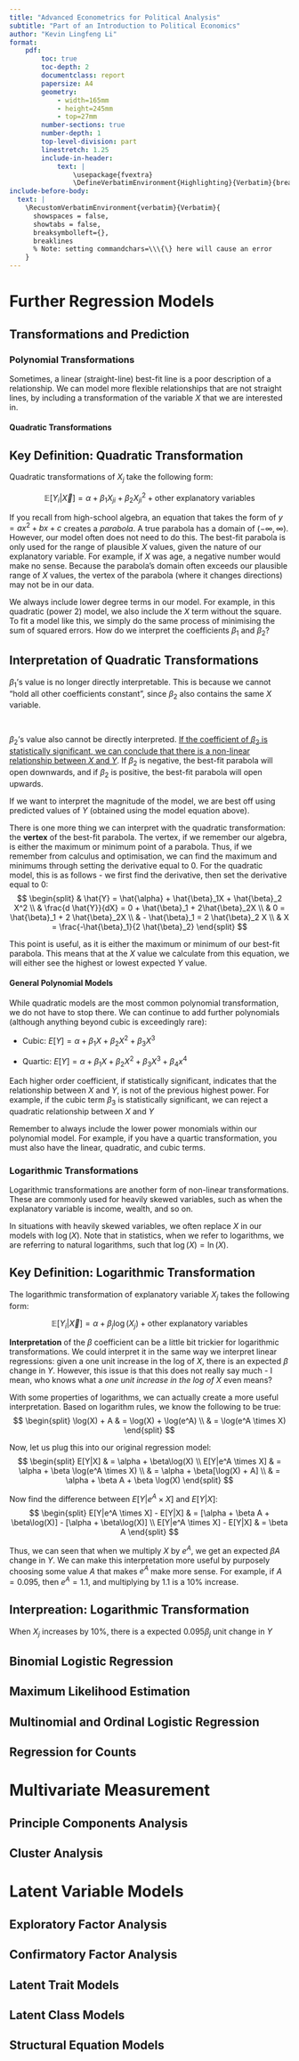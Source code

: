 ```yaml
---
title: "Advanced Econometrics for Political Analysis"
subtitle: "Part of an Introduction to Political Economics"
author: "Kevin Lingfeng Li"
format:
    pdf:
        toc: true
        toc-depth: 2
        documentclass: report
        papersize: A4
        geometry:
            - width=165mm
            - height=245mm
            - top=27mm
        number-sections: true
        number-depth: 1
        top-level-division: part
        linestretch: 1.25
        include-in-header: 
            text: |
                \usepackage{fvextra}
                \DefineVerbatimEnvironment{Highlighting}{Verbatim}{breaklines,commandchars=\\\{\}}
include-before-body:
  text: |
    \RecustomVerbatimEnvironment{verbatim}{Verbatim}{
      showspaces = false,
      showtabs = false,
      breaksymbolleft={},
      breaklines
      % Note: setting commandchars=\\\{\} here will cause an error 
    }
---
```


# Further Regression Models

## Transformations and Prediction

### Polynomial Transformations

Sometimes, a linear (straight-line) best-fit line is a poor description of a relationship. We can model more flexible relationships that are not straight lines, by including a transformation of the variable $X$ that we are interested in.

#### Quadratic Transformations

::: callout-tip
## Key Definition: Quadratic Transformation

Quadratic transformations of $X_j$ take the following form:

$$
\mathbb{E}[Y_i |\overrightarrow{X}] = \alpha + \beta_1 X_{ji} + \beta_2 X^2_{ji} + \text{other explanatory variables}
$$
:::

If you recall from high-school algebra, an equation that takes the form of $y = ax^2 + bx + c$ creates a *parabola*. A true parabola has a domain of $(-∞, ∞)$. However, our model often does not need to do this. The best-fit parabola is only used for the range of plausible $X$ values, given the nature of our explanatory variable. For example, if $X$ was age, a negative number would make no sense. Because the parabola's domain often exceeds our plausible range of $X$ values, the vertex of the parabola (where it changes directions) may not be in our data.

We always include lower degree terms in our model. For example, in this quadratic (power 2) model, we also include the $X$ term without the square. To fit a model like this, we simply do the same process of minimising the sum of squared errors. How do we interpret the coefficients $\beta_1$ and $\beta_2$?

::: callout-note
## Interpretation of Quadratic Transformations

$\beta_1$'s value is no longer directly interpretable. This is because we cannot "hold all other coefficients constant", since $\beta_2$ also contains the same $X$ variable.

 

$\beta_2$'s value also cannot be directly interpreted. [If the coefficient of $\beta_2$ is statistically significant, we can conclude that there is a non-linear relationship between $X$ and $Y$]{.underline}. If $\beta_2$ is negative, the best-fit parabola will open downwards, and if $\beta_2$ is positive, the best-fit parabola will open upwards.
:::

If we want to interpret the magnitude of the model, we are best off using predicted values of $Y$ (obtained using the model equation above).

There is one more thing we can interpret with the quadratic transformation: the **vertex** of the best-fit parabola. The vertex, if we remember our algebra, is either the maximum or minimum point of a parabola. Thus, if we remember from calculus and optimisation, we can find the maximum and minimums through setting the derivative equal to 0. For the quadratic model, this is as follows - we first find the derivative, then set the derivative equal to 0: $$
\begin{split}
& \hat{Y} = \hat{\alpha} + \hat{\beta}_1X + \hat{\beta}_2 X^2 \\
& \frac{d \hat{Y}}{dX} = 0 + \hat{\beta}_1 + 2\hat{\beta}_2X \\
& 0 = \hat{\beta}_1 + 2 \hat{\beta}_2X \\
& - \hat{\beta}_1 = 2 \hat{\beta}_2 X \\
& X = \frac{-\hat{\beta}_1}{2 \hat{\beta}_2}
\end{split}
$$

This point is useful, as it is either the maximum or minimum of our best-fit parabola. This means that at the $X$ value we calculate from this equation, we will either see the highest or lowest expected $Y$ value.

#### General Polynomial Models

While quadratic models are the most common polynomial transformation, we do not have to stop there. We can continue to add further polynomials (although anything beyond cubic is exceedingly rare):

-   Cubic: $E[Y] = \alpha + \beta_1 X + \beta_2 X^2 + \beta_3 X^3$

-   Quartic: $E[Y] = \alpha + \beta_1 X + \beta_2 X^2 + \beta_3 X^3 + \beta_4 x^4$

Each higher order coefficient, if statistically significant, indicates that the relationship between $X$ and $Y$, is not of the previous highest power. For example, if the cubic term $\beta_3$ is statistically significant, we can reject a quadratic relationship between $X$ and $Y$

Remember to always include the lower power monomials within our polynomial model. For example, if you have a quartic transformation, you must also have the linear, quadratic, and cubic terms.

### Logarithmic Transformations

Logarithmic transformations are another form of non-linear transformations. These are commonly used for heavily skewed variables, such as when the explanatory variable is income, wealth, and so on.

In situations with heavily skewed variables, we often replace $X$ in our models with $\log(X)$. Note that in statistics, when we refer to logarithms, we are referring to natural logarithms, such that $\log(X) = \ln(X)$.

::: callout-tip
## Key Definition: Logarithmic Transformation

The logarithmic transformation of explanatory variable $X_j$ takes the following form:

$$
\mathbb{E}[Y_i | \overrightarrow{X}] = \alpha + \beta_j \log(X_j) + \text{other explanatory variables}
$$
:::

**Interpretation** of the $\beta$ coefficient can be a little bit trickier for logarithmic transformations. We could interpret it in the same way we interpret linear regressions: given a one unit increase in the log of $X$, there is an expected $\beta$ change in $Y$. However, this issue is that this does not really say much - I mean, who knows what a *one unit increase in the log of* $X$ even means?

With some properties of logarithms, we can actually create a more useful interpretation. Based on logarithm rules, we know the following to be true: $$
\begin{split}
\log(X) + A & = \log(X) + \log(e^A) \\
& = \log(e^A \times X)
\end{split}
$$

Now, let us plug this into our original regression model: $$
\begin{split}
E[Y|X] & = \alpha + \beta\log(X) \\
E[Y|e^A \times X] & = \alpha + \beta \log(e^A \times X) \\
& = \alpha + \beta[\log(X) + A] \\
& = \alpha + \beta A + \beta \log(X)
\end{split}
$$

Now find the difference between $E[Y|e^A \times X]$ and $E[Y|X]$: $$
\begin{split}
E[Y|e^A \times X] - E[Y|X] & = [\alpha + \beta A + \beta\log(X)] - [\alpha + \beta\log(X)] \\
E[Y|e^A \times X] - E[Y|X] & = \beta A
\end{split}
$$

Thus, we can seen that when we multiply $X$ by $e^A$, we get an expected $\beta A$ change in $Y$. We can make this interpretation more useful by purposely choosing some value $A$ that makes $e^A$ make more sense. For example, if $A = 0.095$, then $e^A = 1.1$, and multiplying by 1.1 is a 10% increase.

::: callout-note
## Interpreation: Logarithmic Transformation

When $X_j$ increases by 10%, there is a expected $0.095\beta_j$ unit change in $Y$
:::

## Binomial Logistic Regression

## Maximum Likelihood Estimation

## Multinomial and Ordinal Logistic Regression

## Regression for Counts

# Multivariate Measurement

## Principle Components Analysis

## Cluster Analysis

# Latent Variable Models

## Exploratory Factor Analysis

## Confirmatory Factor Analysis

## Latent Trait Models

## Latent Class Models

## Structural Equation Models

